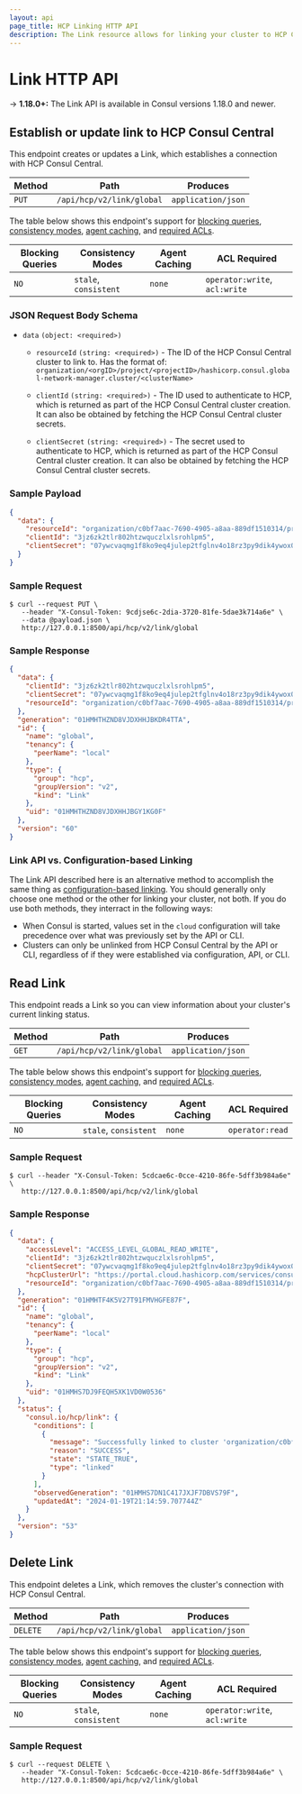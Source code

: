 ```yaml
---
layout: api
page_title: HCP Linking HTTP API
description: The Link resource allows for linking your cluster to HCP Consul Central.
---
```


# Link HTTP API

-> **1.18.0+:** The Link API is available in Consul versions 1.18.0 and newer.

## Establish or update link to HCP Consul Central

This endpoint creates or updates a Link, which establishes a connection with HCP Consul Central.

| Method | Path                          | Produces           |
| ------ | ----------------------------- | ------------------ |
| `PUT`  | `/api/hcp/v2/link/global`     | `application/json` |

The table below shows this endpoint's support for
[blocking queries](/consul/api-docs/features/blocking),
[consistency modes](/consul/api-docs/features/consistency),
[agent caching](/consul/api-docs/features/caching), and
[required ACLs](/consul/api-docs/api-structure#authentication).

| Blocking Queries | Consistency Modes     | Agent Caching | ACL Required                   |
| ---------------- | --------------------- | ------------- | ------------------------------ |
| `NO`             | `stale`, `consistent` | `none`        | `operator:write`, `acl:write`  |

### JSON Request Body Schema

- `data` `(object: <required>)`

  - `resourceId` `(string: <required>)` - The ID of the HCP Consul Central cluster to link to. Has the format of:
    `organization/<orgID>/project/<projectID>/hashicorp.consul.global-network-manager.cluster/<clusterName>`

  - `clientId` `(string: <required>)` - The ID used to authenticate to HCP, which is returned as part of the HCP
    Consul Central cluster creation. It can also be obtained by fetching the HCP Consul Central cluster secrets.

  - `clientSecret` `(string: <required>)` - The secret used to authenticate to HCP, which is returned as part of the
    HCP Consul Central cluster creation. It can also be obtained by fetching the HCP Consul Central cluster secrets.

### Sample Payload

```json
{
  "data": {
    "resourceId": "organization/c0bf7aac-7690-4905-a8aa-889df1510314/project/6e82a47b-79af-4920-ad42-c0f74421ab52/hashicorp.consul.global-network-manager.cluster/my-cluster",
    "clientId": "3jz6zk2tlr802htzwquczlxlsrohlpm5",
    "clientSecret": "07ywcvaqmg1f8ko9eq4julep2tfglnv4o18rz3py9dik4ywox0ytoscycn39o4vs"
  }
}
```

### Sample Request

```shell-session
$ curl --request PUT \
   --header "X-Consul-Token: 9cdjse6c-2dia-3720-81fe-5dae3k714a6e" \
   --data @payload.json \
   http://127.0.0.1:8500/api/hcp/v2/link/global
```

### Sample Response

```json
{
  "data": {
    "clientId": "3jz6zk2tlr802htzwquczlxlsrohlpm5",
    "clientSecret": "07ywcvaqmg1f8ko9eq4julep2tfglnv4o18rz3py9dik4ywox0ytoscycn39o4vs",
    "resourceId": "organization/c0bf7aac-7690-4905-a8aa-889df1510314/project/6e82a47b-79af-4920-ad42-c0f74421ab52/hashicorp.consul.global-network-manager.cluster/my-cluster"
  },
  "generation": "01HMHTHZND8VJDXHHJBKDR4TTA",
  "id": {
    "name": "global",
    "tenancy": {
      "peerName": "local"
    },
    "type": {
      "group": "hcp",
      "groupVersion": "v2",
      "kind": "Link"
    },
    "uid": "01HMHTHZND8VJDXHHJBGY1KG0F"
  },
  "version": "60"
}
```

### Link API vs. Configuration-based Linking

The Link API described here is an alternative method to accomplish the same thing as [configuration-based linking](/consul/docs/agent/config/config-files#self-managed-hcp-parameters). You should generally only choose one method or the other for linking your cluster, not both. If you do use both methods, they interract in the following ways:

* When Consul is started, values set in the `cloud` configuration will take precedence over what was previously set by the API or CLI.
* Clusters can only be unlinked from HCP Consul Central by the API or CLI, regardless of if they were established via configuration, API, or CLI.

## Read Link

This endpoint reads a Link so you can view information about your cluster's current linking status.

| Method | Path                          | Produces           |
| ------ | ----------------------------- | ------------------ |
| `GET`  | `/api/hcp/v2/link/global`     | `application/json` |

The table below shows this endpoint's support for
[blocking queries](/consul/api-docs/features/blocking),
[consistency modes](/consul/api-docs/features/consistency),
[agent caching](/consul/api-docs/features/caching), and
[required ACLs](/consul/api-docs/api-structure#authentication).

| Blocking Queries | Consistency Modes     | Agent Caching | ACL Required     |
| ---------------- | --------------------- | ------------- | ---------------- |
| `NO`             | `stale`, `consistent` | `none`        | `operator:read`  |

### Sample Request

```shell-session
$ curl --header "X-Consul-Token: 5cdcae6c-0cce-4210-86fe-5dff3b984a6e" \
   http://127.0.0.1:8500/api/hcp/v2/link/global
```

### Sample Response
```json
{
  "data": {
    "accessLevel": "ACCESS_LEVEL_GLOBAL_READ_WRITE",
    "clientId": "3jz6zk2tlr802htzwquczlxlsrohlpm5",
    "clientSecret": "07ywcvaqmg1f8ko9eq4julep2tfglnv4o18rz3py9dik4ywox0ytoscycn39o4vs",
    "hcpClusterUrl": "https://portal.cloud.hashicorp.com/services/consul/clusters/self-managed/my-cluster?project_id=6e82a47b-79af-4920-ad42-c0f74421ab52",
    "resourceId": "organization/c0bf7aac-7690-4905-a8aa-889df1510314/project/6e82a47b-79af-4920-ad42-c0f74421ab52/hashicorp.consul.global-network-manager.cluster/my-cluster"
  },
  "generation": "01HMHTF4K5V27T91FMVHGFE87F",
  "id": {
    "name": "global",
    "tenancy": {
      "peerName": "local"
    },
    "type": {
      "group": "hcp",
      "groupVersion": "v2",
      "kind": "Link"
    },
    "uid": "01HMHS7DJ9FEQH5XK1VD0W0536"
  },
  "status": {
    "consul.io/hcp/link": {
      "conditions": [
        {
          "message": "Successfully linked to cluster 'organization/c0bf7aac-7690-4905-a8aa-889df1510314/project/6e82a47b-79af-4920-ad42-c0f74421ab52/hashicorp.consul.global-network-manager.cluster/my-cluster'",
          "reason": "SUCCESS",
          "state": "STATE_TRUE",
          "type": "linked"
        }
      ],
      "observedGeneration": "01HMHS7DN1C417JXJF7DBVS79F",
      "updatedAt": "2024-01-19T21:14:59.707744Z"
    }
  },
  "version": "53"
}
```

## Delete Link

This endpoint deletes a Link, which removes the cluster's connection with HCP Consul Central.

| Method    | Path                          | Produces           |
| --------- | ----------------------------- | ------------------ |
| `DELETE`  | `/api/hcp/v2/link/global`     | `application/json` |

The table below shows this endpoint's support for
[blocking queries](/consul/api-docs/features/blocking),
[consistency modes](/consul/api-docs/features/consistency),
[agent caching](/consul/api-docs/features/caching), and
[required ACLs](/consul/api-docs/api-structure#authentication).

| Blocking Queries | Consistency Modes      | Agent Caching | ACL Required                     |
| ---------------- | ---------------------- | ------------- | -------------------------------- |
| `NO`             |  `stale`, `consistent` | `none`        | `operator:write`, `acl:write`    |

### Sample Request

```shell-session
$ curl --request DELETE \
   --header "X-Consul-Token: 5cdcae6c-0cce-4210-86fe-5dff3b984a6e" \
   http://127.0.0.1:8500/api/hcp/v2/link/global
```
